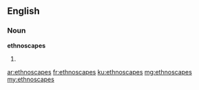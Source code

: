 ==English==

===Noun===
'''ethnoscapes'''

# {{plural of|ethnoscape}}

[[ar:ethnoscapes]]
[[fr:ethnoscapes]]
[[ku:ethnoscapes]]
[[mg:ethnoscapes]]
[[my:ethnoscapes]]